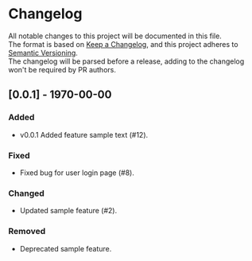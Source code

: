 # Changelog

All notable changes to this project will be documented in this file.\
The format is based on [Keep a Changelog](https://keepachangelog.com/en/1.1.0/),
and this project adheres to [Semantic Versioning](https://semver.org/spec/v2.0.0.html).\
The changelog will be parsed before a release, adding to the changelog won't be required by PR authors.

## [0.0.1] - 1970-00-00

### Added

- v0.0.1 Added feature sample text (#12).

### Fixed

- Fixed bug for user login page (#8).

### Changed

- Updated sample feature (#2).

### Removed

- Deprecated sample feature.
